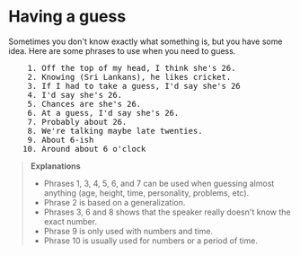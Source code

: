 # Having a guess

Sometimes you don't know exactly what something is, but you have some idea. Here are some phrases to use when you need to guess.

<pre className="text-xl font-semibold font-sans leading-3">
    1. Off the top of my head, I think she's 26.
    2. Knowing (Sri Lankans), he likes cricket.
    3. If I had to take a guess, I'd say she's 26
    4. I'd say she's 26.
    5. Chances are she's 26.
    6. At a guess, I'd say she's 26.
    7. Probably about 26.
    8. We're talking maybe late twenties.
    9. About 6-ish
   10. Around about 6 o'clock
</pre>

> __Explanations__
> - Phrases 1, 3, 4, 5, 6, and 7 can be used when guessing almost anything (age, height, time, personality, problems, etc).
> - Phrase 2 is based on a generalization.
> - Phrases 3, 6 and 8 shows that the speaker really doesn't know the exact number.
> - Phrase 9 is only used with numbers and time.
> - Phrase 10 is usually used for numbers or a period of time.
